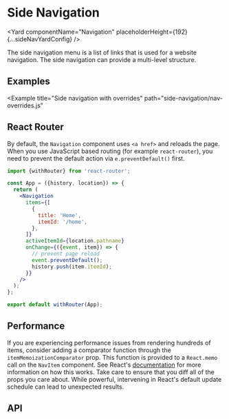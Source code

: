 <!--
Copyright (c) 2018-2020 Uber Technologies, Inc.

This source code is licensed under the MIT license found in the
LICENSE file in the root directory of this source tree.
-->






# Side Navigation

<Yard
  componentName="Navigation"
  placeholderHeight={192}
  {...sideNavYardConfig}
/>

The side navigation menu is a list of links that is used for a website navigation. The side navigation can provide a multi-level structure.

## Examples

<Example title="Side navigation basic usage" path="side-navigation/basic.js">
  <SideNavBasic />
</Example>

<Example
  title="Side navigation with overrides"
  path="side-navigation/nav-overrides.js"
>
  <NavOverrides />
</Example>

## React Router

By default, the `Navigation` component uses `<a href>` and reloads the page.
When you use JavaScript based routing (for example `react-router`), you need
to prevent the default action via `e.preventDefault()` first.

```jsx
import {withRouter} from 'react-router';

const App = ({history, location}) => {
  return (
    <Navigation
      items={[
        {
          title: 'Home',
          itemId: '/home',
        },
      ]}
      activeItemId={location.pathname}
      onChange={({event, item}) => {
        // prevent page reload
        event.preventDefault();
        history.push(item.itemId);
      }}
    />
  );
};

export default withRouter(App);
```

## Performance

If you are experiencing performance issues from rendering hundreds of items, consider adding a
comparator function through the `itemMemoizationComparator` prop. This function is provided to
a `React.memo` call on the `NavItem` component. See React's
[documentation](https://reactjs.org/docs/react-api.html#reactmemo) for more information on how
this works. Take care to ensure that you diff all of the props you care about. While powerful,
intervening in React's default update schedule can lead to unexpected results.

## API

<Exports
  component={NavExports}
  title="Side Navigation exports"
  path="baseui/side-navigation"
/>
